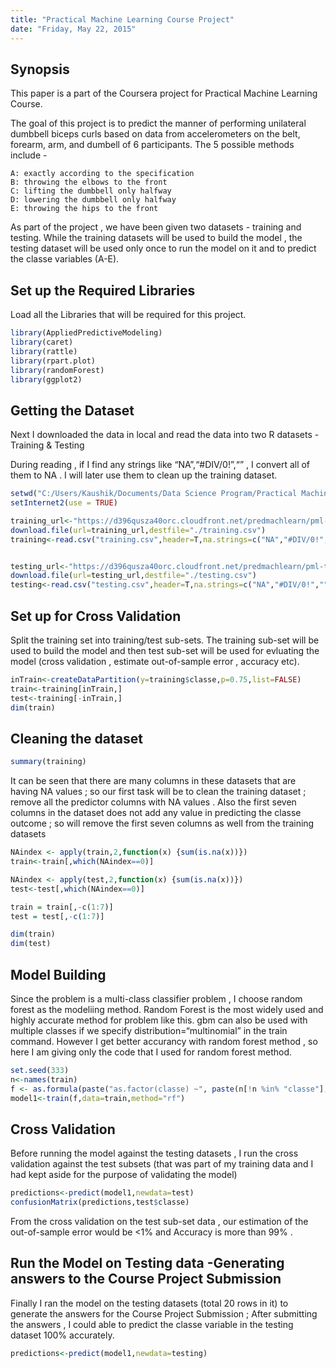 ```yaml
---
title: "Practical Machine Learning Course Project"
date: "Friday, May 22, 2015"
---
```


## Synopsis

This paper is a part of the Coursera project for Practical Machine Learning Course. 

The goal of this project is to predict the manner of performing unilateral dumbbell biceps curls based on data from accelerometers on the belt, forearm, arm, and dumbell of 6 participants. The 5 possible methods include -

    A: exactly according to the specification
    B: throwing the elbows to the front
    C: lifting the dumbbell only halfway
    D: lowering the dumbbell only halfway
    E: throwing the hips to the front

As part of the project , we have been given two datasets - training and testing. While the training datasets will be used to build the model , the testing dataset will be used only once to run the model on it and to predict the classe variables (A-E).


## Set up the Required Libraries

Load all the Libraries that will be required for this project.

```r
library(AppliedPredictiveModeling)
library(caret)
library(rattle)
library(rpart.plot)
library(randomForest)
library(ggplot2)
```


## Getting the Dataset

Next I downloaded the data in local and read the data into two R datasets - 
Training & Testing

During reading , if I find any strings like "NA","#DIV/0!","" , I convert all of them to NA . I will later use them to clean up the training dataset.

```r
setwd("C:/Users/Kaushik/Documents/Data Science Program/Practical Machine Learning")
setInternet2(use = TRUE)

training_url<-"https://d396qusza40orc.cloudfront.net/predmachlearn/pml-training.csv"
download.file(url=training_url,destfile="./training.csv")
training<-read.csv("training.csv",header=T,na.strings=c("NA","#DIV/0!",""))


testing_url<-"https://d396qusza40orc.cloudfront.net/predmachlearn/pml-testing.csv"
download.file(url=testing_url,destfile="./testing.csv")
testing<-read.csv("testing.csv",header=T,na.strings=c("NA","#DIV/0!",""))
```


## Set up for Cross Validation

Split the training set into training/test sub-sets. The training sub-set will be used to build the model and then test sub-set will be used for evluating the model (cross validation , estimate out-of-sample error , accuracy etc). 

```r
inTrain<-createDataPartition(y=training$classe,p=0.75,list=FALSE)
train<-training[inTrain,]
test<-training[-inTrain,]
dim(train)

```


## Cleaning the dataset 


```r
summary(training)

```

It can be seen that there are many columns in these datasets that are having NA values ; so our first task will be to clean the training dataset ; remove all the predictor columns with NA values . Also the first seven columns in the dataset does not add any value in predicting the classe outcome ; so will remove the first seven columns as well from the training datasets 


```r

NAindex <- apply(train,2,function(x) {sum(is.na(x))}) 
train<-train[,which(NAindex==0)]

NAindex <- apply(test,2,function(x) {sum(is.na(x))}) 
test<-test[,which(NAindex==0)]

train = train[,-c(1:7)]
test = test[,-c(1:7)]

dim(train)
dim(test)

```

## Model Building

Since the problem is a multi-class classifier problem , I choose random forest as the modeliing method. Random Forest is the most widely used and highly accurate method for problem like this. gbm can also be used with multiple classes if we specify distribution="multinomial" in the train command.  However I get better accurancy with random forest method , so here I am giving only the code that I used for random forest method. 


```r
set.seed(333)
n<-names(train)
f <- as.formula(paste("as.factor(classe) ~", paste(n[!n %in% "classe"], collapse = " + ")))
model1<-train(f,data=train,method="rf")
```

## Cross Validation 

Before running the model against the testing datasets , I run the cross validation against the test subsets (that was part of my training data and I had kept aside for the purpose of validating the model)

```r

predictions<-predict(model1,newdata=test)
confusionMatrix(predictions,test$classe)

```

From the cross validation on the test sub-set data , our estimation of the out-of-sample error would be <1% and Accuracy is more than 99% . 

## Run the Model on Testing data -Generating answers to the Course Project Submission

Finally I ran the model on the testing datasets (total 20 rows in it) to generate the answers for the Course Project Submission ; After submitting the answers , I could able to predict the classe variable in the testing dataset 100% accurately. 

```r

predictions<-predict(model1,newdata=testing)

```

